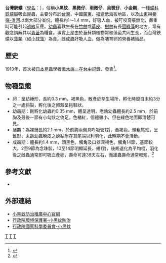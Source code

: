 {{Speciesbox 
| taxon = Forcipomyia taiwana
| authority = [[素木得一|Shiraki]], 1913
}}
'''台灣鋏蠓'''（[[學名|學名]]：{{lang|la|''Forcipomyia taiwana''}}），俗稱'''小黑蚊'''、'''黑微仔'''、'''雨微仔'''、'''烏微仔'''、'''小金剛'''，一種[[蠓科|蠓科]][[鋏蠓屬|鋏蠓屬]]吸血昆蟲，主要分布於[[台灣|台灣]]，中國[[廣東|廣東]]、[[福建|福建]]低海拔地區，以及[[山東|山東]]與[[秦嶺-淮河線|秦嶺-淮河]]以南大部分省份。體長約1～1.4 mm，好吸人血，被叮咬奇癢無比，嚴重時可能引起[[過敏|過敏]]反應。[[幼蟲|幼蟲]]喜歡生長在[[竹林|竹林]]或[[草皮|草皮]]、[[樹林|樹林]]有長[[藍綠藻|藍綠藻]]的地方，常有觀念誤解其以[[青苔|青苔]]為糧食，事實上是由於苔蘚類植物常和藻菌共同生長，而台灣鋏蠓以[[藻類|藻類]]（如[[小球藻|小球藻]]）為食。雌成蟲好吸人血，做為哺育卵的營養補給品。

==歷史==
1913年，首次被[[日本|日本]]昆蟲學者[[素木得一|素木得一]]在[[台中|台中]]記錄、發表<ref>{{cite journal| last1 = Shiraki, T.|title = "Investigation on general injurious insect"| journal= ''Taiwan Sotokufu Noji Shikenjo Tokubetsu Hokodu''| volume=8| pages = 286-2997| date = 1913}}</ref>。

==物種型態==
*卵：呈紡綞形，長約0.3 mm，褐黑色，散產於孳生場所，孵化時殼自末約3分之一處斜裂，孵化後之卵殼呈拖鞋狀。
*幼蟲期：剛孵化幼蟲約0.35 mm，體呈透明，老熟幼蟲體長約2.5 mm，於前胸及最後一節有小勾狀之偽足。色橘紅，個體雖小，但在綠色地面即清楚可見。
*蛹期：為裸蛹長約2.1 mm，於前胸兩側具呼吸管1對，黃褐色，頭粗尾細，呈錐形，末齡幼蟲脫皮之蛻黏附在其尾端以利羽化，此時期不會活動。
*成蟲期：體長約1.4 mm，頭黑色，觸角及口器深褐色，觸角14節，基節較大，2至9節為念珠狀，10至14節明顯延長，翅1對，後翅退化為平均棍，羽化後之雌蟲通常即可吸血產卵，壽命可達38天左右，而雄蟲壽命通常較短。<ref>{{Cite web |url=http://www.epa.gov.tw/ch/aioshow.aspx?busin=325&path=9911&guid=24a2b21c-f5f0-4d0f-941b-96607b2dc09a&lang=zh-tw |title=行政院環境保護署-小黑蚊防治 |accessdate=2013-06-28 |archive-date=2013-05-25 |archive-url=https://web.archive.org/web/20130525055315/http://www.epa.gov.tw/ch/aioshow.aspx?busin=325&path=9911&guid=24a2b21c-f5f0-4d0f-941b-96607b2dc09a&lang=zh-tw |dead-url=no }}</ref>

==參考文獻==
*{{cite journal |author=[[李學進|李學進]] |url=http://web1.nsc.gov.tw/public/Data/popsc/2007_67/40-45.pdf |archiveurl=https://web.archive.org/web/20130518142456/http://web1.nsc.gov.tw/public/Data/popsc/2007_67/40-45.pdf |archivedate=2013-05-18 |title=小黑蚊 |journal=《科學發展》 |date=2007年5月 |issue=413期 |pages=40 ~ 45頁 |language=zh-hant |deadurl=yes |access-date=2013-06-28 }}
{{reflist}}

==外部連結==
* [https://web.archive.org/web/20110907091534/http://www.bitingmidge.org.tw/know.asp 小黑蚊防治推廣中心官網]
* [https://web.archive.org/web/20130525055315/http://www.epa.gov.tw/ch/aioshow.aspx?busin=325&path=9911&guid=24a2b21c-f5f0-4d0f-941b-96607b2dc09a&lang=zh-tw 行政院環境保護署-小黑蚊防治]
* [https://web.archive.org/web/20130425101854/http://web1.nsc.gov.tw/ct.aspx?xItem=8495&ctNode=40 行政院國家科學委員會-小黑蚊]
{{Taxonbar}}

[[Category:蠛蠓亞屬|T]]
[[Category:吸血|T]]
[[Category:1913年描述的动物|T]]